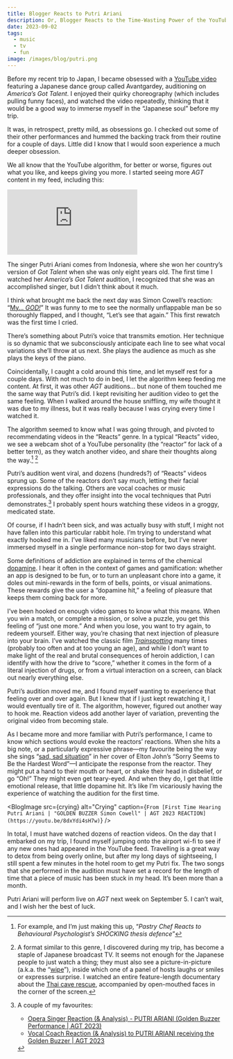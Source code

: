 ```yaml
---
title: Blogger Reacts to Putri Ariani
description: Or, Blogger Reacts to the Time-Wasting Power of the YouTube Algorithm
date: 2023-09-02
tags:
  - music
  - tv
  - fun
image: /images/blog/putri.png
---
```



Before my recent trip to Japan, I became obsessed with a [YouTube video][1] featuring a Japanese dance group called Avantgardey, auditioning on _America’s Got Talent_. I enjoyed their quirky choreography (which includes pulling funny faces), and watched the video repeatedly, thinking that it would be a good way to immerse myself in the “Japanese soul” before my trip.

It was, in retrospect, pretty mild, as obsessions go. I checked out some of their other performances and hummed the backing track from their routine for a couple of days. Little did I know that I would soon experience a much deeper obsession.

We all know that the YouTube algorithm, for better or worse, figures out what you like, and keeps giving you more. I started seeing more _AGT_ content in my feed, including this:

<div class="iframe-container">
<iframe src="https://www.youtube.com/embed/Wyb0ExKOE4w?si=1w74AwKZTdlFE-qX" title="YouTube video player" frameborder="0" allow="accelerometer; autoplay; clipboard-write; encrypted-media; gyroscope; picture-in-picture; web-share" allowfullscreen></iframe>
</div>

The singer Putri Ariani comes from Indonesia, where she won her country’s version of _Got Talent_ when she was only eight years old. The first time I watched her _America’s Got Talent_ audition, I recognized that she was an accomplished singer, but I didn’t think about it much.

I think what brought me back the next day was Simon Cowell’s reaction: “[My… _GOD!_][2]” It was funny to me to see the normally unflappable man be so thoroughly flapped, and I thought, “Let’s see that again.” This first rewatch was the first time I cried.

There’s something about Putri’s voice that transmits emotion. Her technique is so dynamic that we subconsciously anticipate each line to see what vocal variations she’ll throw at us next. She plays the audience as much as she plays the keys of the piano.

Coincidentally, I caught a cold around this time, and let myself rest for a couple days. With not much to do in bed, I let the algorithm keep feeding me content. At first, it was other _AGT_ auditions… but none of them touched me the same way that Putri’s did. I kept revisiting her audition video to get the same feeling. When I walked around the house sniffling, my wife thought it was due to my illness, but it was really because I was crying every time I watched it.

The algorithm seemed to know what I was going through, and pivoted to recommendating videos in the “Reacts” genre. In a typical “Reacts” video, we see a webcam shot of a YouTube personality (the “reactor” for lack of a better term), as they watch another video, and share their thoughts along the way.[^1] [^2]

<BlogImage src={reactors} alt="YouTube face" />

Putri’s audition went viral, and dozens (hundreds?) of “Reacts” videos sprung up. Some of the reactors don’t say much, letting their facial expressions do the talking. Others are vocal coaches or music professionals, and they offer insight into the vocal techniques that Putri demonstrates.[^3] I probably spent hours watching these videos in a groggy, medicated state.

Of course, if I hadn’t been sick, and was actually busy with stuff, I might not have fallen into this particular rabbit hole. I’m trying to understand what exactly hooked me in. I’ve liked many musicians before, but I’ve never immersed myself in a single performance non-stop for two days straight.

Some definitions of addiction are explained in terms of the chemical [dopamine][7]. I hear it often in the context of games and gamification: whether an app is designed to be fun, or to turn an unpleasant chore into a game, it doles out mini-rewards in the form of bells, points, or visual animations. These rewards give the user a “dopamine hit,” a feeling of pleasure that keeps them coming back for more.

<BlogImage src={trainspotting} alt="Trainspotting" />

I’ve been hooked on enough video games to know what this means. When you win a match, or complete a mission, or solve a puzzle, you get this feeling of “just one more.” And when you lose, you want to try again, to redeem yourself. Either way, you’re chasing that next injection of pleasure into your brain. I’ve watched the classic film [_Trainspotting_][8] many times (probably too often and at too young an age), and while I don’t want to make light of the real and brutal consequences of heroin addiction, I can identify with how the drive to “score,” whether it comes in the form of a literal injection of drugs, or from a virtual interaction on a screen, can black out nearly everything else.

Putri’s audition moved me, and I found myself wanting to experience that feeling over and over again. But I knew that if I just kept rewatching it, I would eventually tire of it. The algorithm, however, figured out another way to hook me. Reaction videos add another layer of variation, preventing the original video from becoming stale.

As I became more and more familiar with Putri’s performance, I came to know which sections would evoke the reactors’ reactions. When she hits a big note, or a particularly expressive phrase—my favourite being the way she sings “[sad, sad situation][9]” in her cover of Elton John’s “Sorry Seems to Be the Hardest Word”—I anticipate the response from the reactor. They might put a hand to their mouth or heart, or shake their head in disbelief, or go “Oh!” They might even get teary-eyed. And when they do, I get that little emotional release, that little dopamine hit. It’s like I’m vicariously having the experience of watching the audition for the first time.

<BlogImage src={crying} alt="Crying" caption={`From [First Time Hearing Putri Ariani | "GOLDEN BUZZER Simon Cowell" | AGT 2023 REACTION](https://youtu.be/8dxYdi4sH7w)`} />

In total, I must have watched dozens of reaction videos. On the day that I embarked on my trip, I found myself jumping onto the airport wi-fi to see if any new ones had appeared in the YouTube feed. Travelling is a great way to detox from being overly online, but after my long days of sightseeing, I still spent a few minutes in the hotel room to get my Putri fix. The two songs that she performed in the audition must have set a record for the length of time that a piece of music has been stuck in my head. It’s been more than a month.

Putri Ariani will perform live on _AGT_ next week on September 5. I can’t wait, and I wish her the best of luck.

[^1]:	For example, and I’m just making this up, “_Pastry Chef Reacts to Behavioural Psychologist’s SHOCKING thesis defence_”

[^2]:	A format similar to this genre, I discovered during my trip, has become a staple of Japanese broadcast TV. It seems not enough for the Japanese people to just watch a thing; they must also see a picture-in-picture (a.k.a. the “[wipe][3]”), inside which one of a panel of hosts laughs or smiles or expresses surprise. I watched an entire feature-length documentary about the [Thai cave rescue][4], accompanied by open-mouthed faces in the corner of the screen.

[^3]:	A couple of my favourites:
	- [Opera Singer Reaction (& Analysis) - PUTRI ARIANI (Golden Buzzer Performance | AGT 2023)][5]
	- [Vocal Coach Reaction (& Analysis) to PUTRI ARIANI receiving the Golden Buzzer | AGT 2023][6]

[1]:	https://youtu.be/09pXOmUpO10
[2]:	https://youtu.be/Wyb0ExKOE4w?t=519
[3]:	http://www.accessj.com/2012/02/wipe-that-picture-in-corner-on-tv.html
[4]:	https://en.wikipedia.org/wiki/Tham_Luang_cave_rescue
[5]:	https://youtu.be/PH70G8Z1OlQ
[6]:	https://youtu.be/T17t0LoPqD4
[7]:	https://en.wikipedia.org/wiki/Dopamine#Drug_addiction_and_psychostimulants
[8]:	https://letterboxd.com/film/trainspotting/
[9]:	https://youtu.be/Wyb0ExKOE4w?t=460
